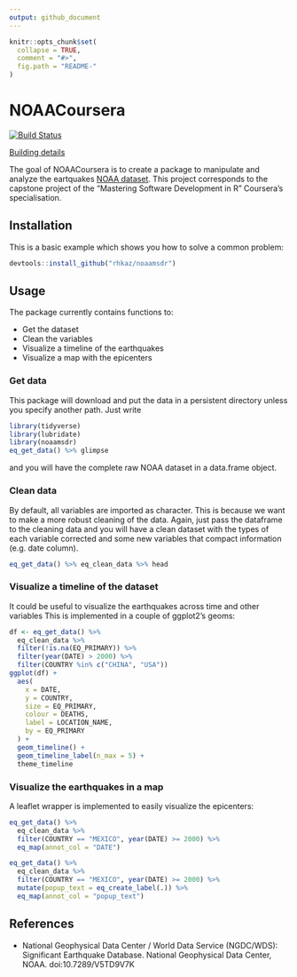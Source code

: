```yaml
---
output: github_document
---
```


```r
knitr::opts_chunk$set(
  collapse = TRUE,
  comment = "#>",
  fig.path = "README-"
)
```

# NOAACoursera

[![Build Status](https://travis-ci.org/rhkaz/noaamsdr.svg?branch=master)](https://travis-ci.org/rhkaz/noaamsdr) 

[Building details](https://travis-ci.org/rhkaz/noaamsdr)

The goal of NOAACoursera is to create a package to manipulate and analyze the
eartquakes [NOAA dataset](NOAA). This project corresponds to the capstone project of the 
"Mastering Software Development in R" Coursera's specialisation.

## Installation

This is a basic example which shows you how to solve a common problem:

```r
devtools::install_github("rhkaz/noaamsdr")
```

## Usage

The package currently contains functions to:

- Get the dataset
- Clean the variables
- Visualize a timeline of the earthquakes
- Visualize a map with the epicenters

### Get data
This package will download and put the data in a persistent directory unless you
specify another path. Just write 

```r
library(tidyverse)
library(lubridate)
library(noaamsdr)
eq_get_data() %>% glimpse
```

and you will have the complete raw NOAA dataset in a data.frame object.

### Clean data
By default, all variables are imported as character. This is because we want to
make a more robust cleaning of the data. Again, just pass the dataframe to 
the cleaning data and you will have a clean dataset with the types of each variable
corrected and some new variables that compact information (e.g. date column).

```r
eq_get_data() %>% eq_clean_data %>% head
```


### Visualize a timeline of the dataset
It could be useful to visualize the earthquakes across time and other variables
This is implemented in a couple of ggplot2's geoms: 

```r
df <- eq_get_data() %>%
  eq_clean_data %>%
  filter(!is.na(EQ_PRIMARY)) %>%
  filter(year(DATE) > 2000) %>%
  filter(COUNTRY %in% c("CHINA", "USA"))
ggplot(df) +
  aes(
    x = DATE,
    y = COUNTRY,
    size = EQ_PRIMARY,
    colour = DEATHS,
    label = LOCATION_NAME,
    by = EQ_PRIMARY
  ) +
  geom_timeline() +
  geom_timeline_label(n_max = 5) +
  theme_timeline
```

### Visualize the earthquakes in a map
A leaflet wrapper is implemented to easily visualize the epicenters:

```r
eq_get_data() %>%
  eq_clean_data %>%
  filter(COUNTRY == "MEXICO", year(DATE) >= 2000) %>%
  eq_map(annot_col = "DATE")

eq_get_data() %>%
  eq_clean_data %>%
  filter(COUNTRY == "MEXICO", year(DATE) >= 2000) %>%
  mutate(popup_text = eq_create_label(.)) %>%
  eq_map(annot_col = "popup_text")
```


## References

- National Geophysical Data Center / World Data Service (NGDC/WDS): 
  Significant Earthquake Database.
  National Geophysical Data Center, NOAA. doi:10.7289/V5TD9V7K

[NOAA]: https://www.ngdc.noaa.gov/nndc/struts/form?t=101650&s=1&d=1
